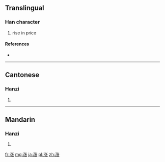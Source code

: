 {{also|漲}}
==Translingual==

===Han character===
{{Han char|rn=85|rad=水|as=07|sn=10|four=|canj=水弓心人 (ENPO)}}

# rise in price

====References====
* {{Han ref|kx=0627.311|hdz=31636.020|uh=6DA8|ud=28072}}

----

==Cantonese==

===Hanzi===
{{yue-hanzi|jyut=[[zoeng2]], [[zoeng3]]|y=jeung2, jeung3|tra=漲}}

# {{defn|lang=yue|sort=水07}}

----

==Mandarin==

===Hanzi===
{{cmn-hanzi|tra=漲|pin=[[zhǎng]] ([[zhang3]])|wg=chang<sup>3</sup>}}

# {{defn|lang=cmn|sort=水07}}

[[fr:涨]]
[[mg:涨]]
[[ja:涨]]
[[pl:涨]]
[[zh:涨]]